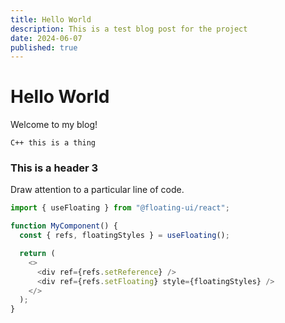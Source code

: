 ```yaml
---
title: Hello World
description: This is a test blog post for the project
date: 2024-06-07
published: true
---
```


# Hello World

Welcome to my blog!

`C++ this is a thing`

### This is a header 3


Draw attention to a particular line of code.

```js {4} showLineNumbers
import { useFloating } from "@floating-ui/react";

function MyComponent() {
  const { refs, floatingStyles } = useFloating();

  return (
    <>
      <div ref={refs.setReference} />
      <div ref={refs.setFloating} style={floatingStyles} />
    </>
  );
}
```